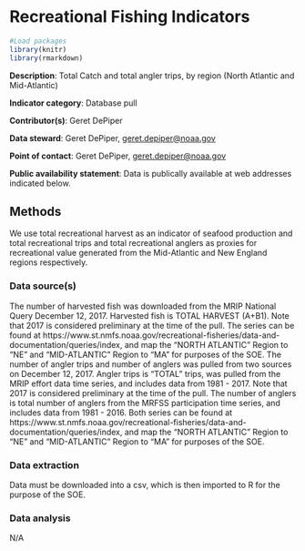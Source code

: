 # Recreational Fishing Indicators

```r

#Load packages
library(knitr)
library(rmarkdown)

```

**Description**: Total Catch and total angler trips, by region (North Atlantic and Mid-Atlantic)

**Indicator category**: Database pull

**Contributor(s)**: Geret DePiper
  
**Data steward**: Geret DePiper, <geret.depiper@noaa.gov>
 
**Point of contact**: Geret DePiper, <geret.depiper@noaa.gov>

**Public availability statement**: Data is publically available at web addresses indicated below.
  

## Methods
We use total recreational harvest as an indicator of seafood production and total recreational trips and total recreational anglers as proxies for recreational value generated from the Mid-Atlantic and New England regions respectively.

### Data source(s)
The number of harvested fish was downloaded from the MRIP National Query December 12, 2017.  Harvested fish is TOTAL HARVEST (A+B1). Note that 2017 is considered preliminary at the time of the pull. The series can be found at https://www.st.nmfs.noaa.gov/recreational-fisheries/data-and-documentation/queries/index, and map the "NORTH ATLANTIC" Region to "NE" and "MID-ATLANTIC" Region to "MA" for purposes of the SOE. The number of angler trips and number of anglers was pulled from two sources on December 12, 2017.  Angler trips is "TOTAL" trips, was pulled from the MRIP effort data time series, and includes data from 1981 - 2017. Note that 2017 is considered preliminary at the time of the pull. The number of anglers is total number of anglers from the MRFSS participation time series, and includes data from 1981 - 2016. Both series can be found at https://www.st.nmfs.noaa.gov/recreational-fisheries/data-and-documentation/queries/index, and map the "NORTH ATLANTIC" Region to "NE" and "MID-ATLANTIC" Region to "MA" for purposes of the SOE.

### Data extraction 
Data must be downloaded into a csv, which is then imported to R for the purpose of the SOE. 

### Data analysis
N/A





